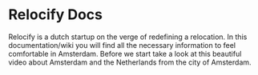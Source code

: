 # Relocify Docs

Relocify is a dutch startup on the verge of redefining a relocation. In this documentation/wiki you will
find all the necessary information to feel comfortable in Amsterdam. Before we start take a look at this beautiful
video about Amsterdam and the Netherlands from the city of Amsterdam.
